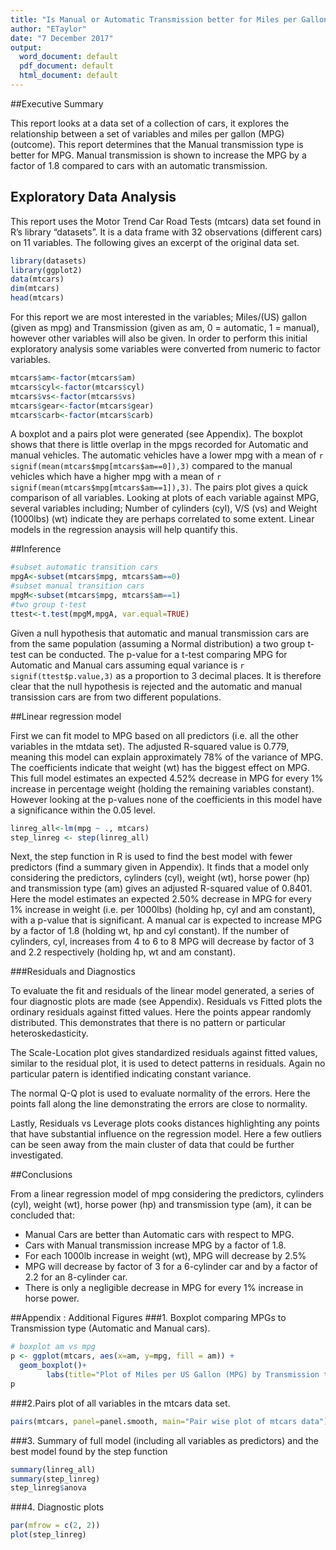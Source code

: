 ---
title: "Is Manual or Automatic Transmission better for Miles per Gallon?"
author: "ETaylor"
date: "7 December 2017"
output:
  word_document: default
  pdf_document: default
  html_document: default
---

##Executive Summary

This report looks at a data set of a collection of cars, it explores the relationship between a set of variables and miles per gallon (MPG) (outcome). This report determines that the Manual transmission type is better for MPG. Manual transmission is shown to increase the MPG by a factor of 1.8 compared to cars with an automatic transmission.

## Exploratory Data Analysis

This report uses the Motor Trend Car Road Tests (mtcars) data set found in R's library "datasets". It is a data frame with 32 observations (different cars) on 11 variables.  The following gives an excerpt of the original data set.

```{r, echo= FALSE, warning=FALSE }
library(datasets)
library(ggplot2)
data(mtcars)
dim(mtcars)
head(mtcars)
```
For this report we are most interested in the variables; Miles/(US) gallon (given as mpg) and Transmission (given as am, 0 = automatic, 1 = manual), however other variables will also be given. In order to perform this initial exploratory analysis some variables were converted from numeric to factor variables. 
```{r, include= FALSE }
mtcars$am<-factor(mtcars$am)
mtcars$cyl<-factor(mtcars$cyl)
mtcars$vs<-factor(mtcars$vs)
mtcars$gear<-factor(mtcars$gear)
mtcars$carb<-factor(mtcars$carb)
```
A boxplot and a pairs plot were generated (see Appendix).  The boxplot shows that there is little overlap in the mpgs recorded for Automatic and manual vehicles.  The automatic vehicles have a lower mpg with a mean of `r signif(mean(mtcars$mpg[mtcars$am==0]),3)` compared to the manual vehicles which have a higher mpg with a mean of `r signif(mean(mtcars$mpg[mtcars$am==1]),3)`. The pairs plot gives a quick comparison of all variables. Looking at plots of each variable against MPG, several variables including;  Number of cylinders (cyl), V/S (vs) and Weight (1000lbs) (wt) indicate they are perhaps correlated to some extent. Linear models in the regression anaysis will help quantify this. 

##Inference

```{r, echo= FALSE }
#subset automatic transition cars
mpgA<-subset(mtcars$mpg, mtcars$am==0)
#subset manual transition cars
mpgM<-subset(mtcars$mpg, mtcars$am==1)
#two group t-test
ttest<-t.test(mpgM,mpgA, var.equal=TRUE)

```
Given a null hypothesis that automatic and manual transmission cars are from the same population (assuming a Normal distribution) a two group t-test can be conducted.  The p-value for a t-test comparing MPG for Automatic and Manual cars assuming equal variance is `r signif(ttest$p.value,3)` as a proportion to 3 decimal places.  It is therefore clear that the null hypothesis is rejected and the automatic and manual transission cars are from two different populations.

##Linear regression model

First we can fit model to MPG based on all predictors (i.e. all the other variables in the mtdata set).  The adjusted R-squared value is 0.779, meaning this model can explain approximately 78% of the variance of MPG.  The coefficients indicate that weight (wt) has the biggest effect on MPG.  This full model estimates an expected 4.52% decrease in MPG for every 1% increase in percentage weight (holding the remaining variables constant). However looking at the p-values none of the coefficients in this model have a significance within the 0.05 level.  
```{r, include = FALSE }
linreg_all<-lm(mpg ~ ., mtcars)
step_linreg <- step(linreg_all)
```
Next, the step function in R is used to find the best model with fewer predictors (find a summary given in Appendix).  It finds that a model only considering the predictors, cylinders (cyl), weight (wt), horse power (hp) and transmission type (am) gives an adjusted R-squared value of 0.8401.  Here the model estimates an expected 2.50% decrease in MPG for every 1% increase in weight (i.e. per 1000lbs) (holding hp, cyl and am constant), with a p-value that is significant.  A manual car is expected to increase MPG by a factor of 1.8 (holding wt, hp and cyl constant).  If the number of cylinders, cyl, increases from 4 to 6 to 8 MPG will decrease by factor of 3 and 2.2 respectively (holding hp, wt and am constant).


###Residuals and Diagnostics

To evaluate the fit and residuals of the linear model generated,  a series of four diagnostic plots are made (see Appendix).  Residuals vs Fitted plots the ordinary residuals against fitted values. Here the points appear randomly distributed.  This demonstrates that there is no pattern or particular heteroskedasticity. 

The Scale-Location plot gives standardized residuals against fitted values, similar to the residual plot, it is used to detect patterns in residuals.  Again no particular patern is identified indicating constant variance. 

The normal Q-Q plot is used to evaluate normality of the errors.  Here the points fall along the line demonstrating the errors are close to normality.

Lastly, Residuals vs Leverage plots cooks distances highlighting any points that have substantial influence on the regression model. Here a few outliers can be seen away from the main cluster of data that could be further investigated.


 
##Conclusions

From a linear regression model of mpg considering the predictors, cylinders (cyl), weight (wt), horse power (hp) and transmission type (am), it can be concluded that:

* Manual Cars are better than Automatic cars with respect to MPG.
* Cars with Manual transmission increase MPG by a factor of 1.8.
* For each 1000lb increase in weight (wt), MPG will decrease by 2.5%
* MPG will decrease by factor of 3 for a 6-cylinder car and by a factor of 2.2 for an 8-cylinder car.
* There is only a negligible decrease in MPG for every 1% increase in horse power.


##Appendix : Additional Figures
###1. Boxplot comparing MPGs to Transmission type (Automatic and Manual cars).

```{r}
# boxplot am vs mpg
p <- ggplot(mtcars, aes(x=am, y=mpg, fill = am)) + 
  geom_boxplot()+
        labs(title="Plot of Miles per US Gallon (MPG) by Transmission type",x="Transmission type (Automatic = 0, Manual = 1)", y = "MPG")
p
```

###2.Pairs plot of all variables in the mtcars data set.

```{r}
pairs(mtcars, panel=panel.smooth, main="Pair wise plot of mtcars data")
```

###3. Summary of full model (including all variables as predictors) and the best model found by the step function

```{r, echo = FALSE }
summary(linreg_all)
summary(step_linreg)
step_linreg$anova
```

###4. Diagnostic plots

```{r, echo = FALSE}
par(mfrow = c(2, 2))
plot(step_linreg)
```
